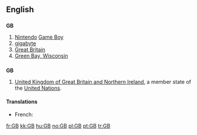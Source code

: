 ==English==

==={{initialism}}===
'''GB'''

# [[Nintendo]] [[Game Boy]]
# [[gigabyte]]
# [[Great Britain]]
# [[w:Green Bay, Wisconsin|Green Bay, Wisconsin]]

==={{abbreviation}}===
'''GB'''

# [[United Kingdom of Great Britain and Northern Ireland]], a member state of the [[United Nations]].

====Translations====
{{trans-top|gigabyte}}
* French: {{t+|fr|Go}}
{{trans-mid}}
{{trans-bottom}}

[[fr:GB]]
[[kk:GB]]
[[hu:GB]]
[[no:GB]]
[[pl:GB]]
[[pt:GB]]
[[tr:GB]]